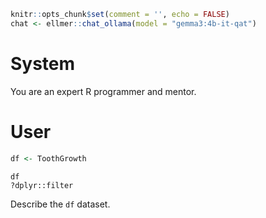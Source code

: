 ```r
knitr::opts_chunk$set(comment = '', echo = FALSE)
chat <- ellmer::chat_ollama(model = "gemma3:4b-it-qat")
```

# System

You are an expert R programmer and mentor.

# User

```r
df <- ToothGrowth
```

```btw
df
?dplyr::filter
```

Describe the `df` dataset.
